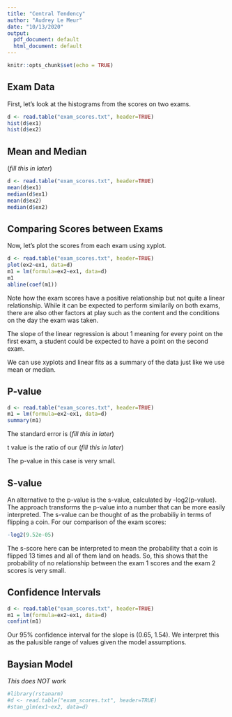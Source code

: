 ```yaml
---
title: "Central Tendency"
author: "Audrey Le Meur"
date: "10/13/2020"
output:
  pdf_document: default
  html_document: default
---
```


```r
knitr::opts_chunk$set(echo = TRUE)
```

## Exam Data

First, let's look at the histograms from the scores on two exams.

```r
d <- read.table("exam_scores.txt", header=TRUE)
hist(d$ex1)
hist(d$ex2)
```

## Mean and Median

(*fill this in later*)

```r
d <- read.table("exam_scores.txt", header=TRUE)
mean(d$ex1)
median(d$ex1)
mean(d$ex2)
median(d$ex2)
```

## Comparing Scores between Exams

Now, let's plot the scores from each exam using xyplot. 

```r
d <- read.table("exam_scores.txt", header=TRUE)
plot(ex2~ex1, data=d)
m1 = lm(formula=ex2~ex1, data=d)
m1
abline(coef(m1))
```

Note how the exam scores have a positive relationship but not quite a linear relationship. While it can be expected to perform similarily on both exams, there are also other factors at play such as the content and the conditions on the day the exam was taken.

The slope of the linear regression is about 1 meaning for every point on the first exam, a student could be expected to have a point on the second exam.

We can use xyplots and linear fits as a summary of the data just like we use mean or median.

## P-value 

```r
d <- read.table("exam_scores.txt", header=TRUE)
m1 = lm(formula=ex2~ex1, data=d)
summary(m1)
```

The standard error is (*fill this in later*)

t value is the ratio of our (*fill this in later*)

The p-value in this case is very small. 

## S-value

An alternative to the p-value is the s-value, calculated by -log2(p-value). The approach transforms the p-value into a number that can be more easily interpreted. The s-value can be thought of as the probabiliy in terms of flipping a coin. For our comparison of the exam scores:

```r
-log2(9.52e-05)
```

The s-score here can be interpreted to mean the probability that a coin is flipped 13 times and all of them land on heads. So, this shows that the probability of no relationship between the exam 1 scores and the exam 2 scores is very small.

## Confidence Intervals

```r
d <- read.table("exam_scores.txt", header=TRUE)
m1 = lm(formula=ex2~ex1, data=d)
confint(m1)
```

Our 95% confidence interval for the slope is (0.65, 1.54). We interpret this as the palusible range of values given the model assumptions.

## Baysian Model

*This does NOT work*

```r
#library(rstanarm)
#d <- read.table("exam_scores.txt", header=TRUE)
#stan_glm(ex1~ex2, data=d)
```

